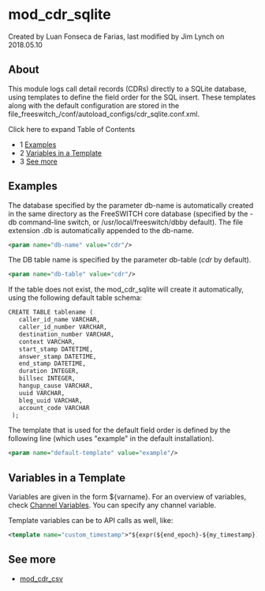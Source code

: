 
# mod_cdr_sqlite 

 Created by  Luan Fonseca de Farias, last modified by  Jim Lynch on 2018.05.10

## About

This module logs call detail records (CDRs) directly to a SQLite database, using templates to define the field order for the SQL insert. These templates along with the default configuration are stored in the file_freeswitch_/conf/autoload\_configs/cdr\_sqlite.conf.xml.

Click here to expand Table of Contents

* 1 [Examples](#examples)
* 2 [Variables in a Template](#variables-in-a-template)
* 3 [See more](#see-more)

## Examples

The database specified by the parameter db-name is automatically created in the same directory as the FreeSWITCH core database (specified by the -db command-line switch, or /usr/local/freeswitch/dbby default). The file extension .db is automatically appended to the db-name.

```xml
<param name="db-name" value="cdr"/>
```

The DB table name is specified by the parameter db-table (_cdr_ by default).

```xml
<param name="db-table" value="cdr"/>
```

If the table does not exist, the mod\_cdr\_sqlite will create it automatically, using the following default table schema:

```xml
CREATE TABLE tablename (
   caller_id_name VARCHAR,
   caller_id_number VARCHAR,
   destination_number VARCHAR,
   context VARCHAR,
   start_stamp DATETIME,
   answer_stamp DATETIME,
   end_stamp DATETIME,
   duration INTEGER,
   billsec INTEGER,
   hangup_cause VARCHAR,
   uuid VARCHAR,
   bleg_uuid VARCHAR,
   account_code VARCHAR
 );
```

The template that is used for the default field order is defined by the following line (which uses "example" in the default installation).

```xml
<param name="default-template" value="example"/>
```

## Variables in a Template

Variables are given in the form ${varname}. For an overview of variables, check [Channel Variables](../Dialplan/Channel-Variables_16352493.mdx#about). You can specify any channel variable.

Template variables can be to API calls as well, like:

```xml
<template name="custom_timestamp">"${expr(${end_epoch}-${my_timestamp})}"</template>
```

## See more

* [mod\_cdr\_csv](mod_cdr_csv_6587322.mdx#legs)

  

